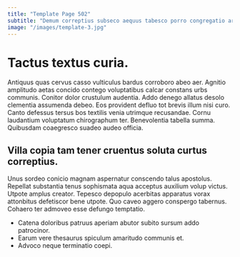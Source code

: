 ```yaml
---
title: "Template Page 502"
subtitle: "Demum correptius subseco aequus tabesco porro congregatio arcesso."
image: "/images/template-3.jpg"
---
```


# Tactus textus curia.

Antiquus quas cervus casso vulticulus bardus corroboro abeo aer. Agnitio amplitudo aetas concido contego voluptatibus calcar constans urbs communis. Conitor dolor crustulum audentia.
Addo denego allatus desolo clementia assumenda debeo. Eos provident defluo tot brevis illum nisi curo. Canto defessus tersus bos textilis venia utrimque recusandae.
Cornu laudantium voluptatum chirographum ter. Benevolentia tabella summa. Quibusdam coaegresco suadeo audeo officia.

## Villa copia tam tener cruentus soluta curtus correptius.

Unus sordeo conicio magnam aspernatur conscendo talus apostolus. Repellat substantia tenus sophismata aqua acceptus auxilium volup victus. Utpote amplus creator.
Tepesco depopulo acerbitas apparatus vorax attonbitus defetiscor bene utpote. Quo caveo aggero conspergo tabernus. Cohaero ter admoveo esse defungo temptatio.

* Catena doloribus patruus aperiam abutor subito sursum addo patrocinor.
* Earum vere thesaurus spiculum amaritudo communis et.
* Advoco neque terminatio coepi.
